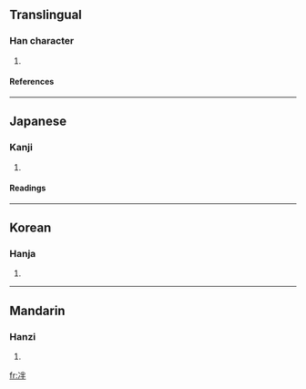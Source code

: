 ==Translingual==
===Han character===
{{Han char|rn=15|rad=冫|as=05|sn=7|four=|canj=戈一火手 (IMFQ)}}
# {{defn|Han}}
====References====
{{Han ref|kx=0132.020|dkj=01623|dj=0295.040|hdz=10296.030|uh=51B8|ud=20920}}
----
==Japanese==
===Kanji===
{{ja-kanji|grade=|rs=冫05}}
# {{defn|Japanese}}
====Readings====
{{ja-readings|on=[[はん]] (han)|kun=[[とける]] (tokeru)}}
----
==Korean==
===Hanja===
{{ko-hanja|hangeul=반|rv=ban|mr=pan}}
# {{defn|Korean}}
----
==Mandarin==
===Hanzi===
{{cmn-hanzi|pin=[[pàn]] ([[pan4]])|wg=p'an<sup>4</sup>}}
# {{defn|Mandarin}}

[[fr:冸]]